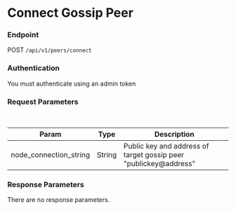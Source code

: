 # Connect Gossip Peer



### Endpoint

POST `/api/v1/peers/connect`

### Authentication

You must authenticate using an admin token


### Request Parameters

<br/>

| Param | Type | Description |
| ----- | ---- | ----------- |
| node_connection_string | String | Public key and address of target gossip peer "publickey@address" |


### Response Parameters

There are no response parameters.

